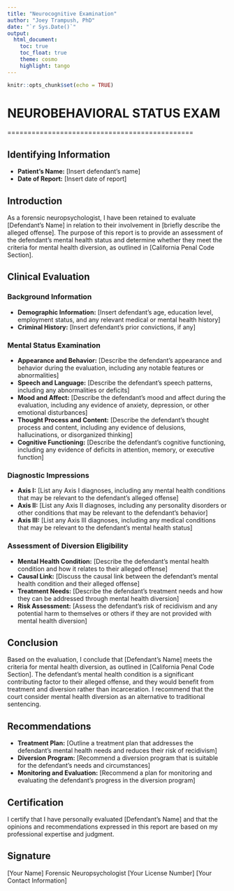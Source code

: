 ```yaml
---
title: "Neurocognitive Examination"
author: "Joey Trampush, PhD"
date: "`r Sys.Date()`"
output: 
  html_document:
    toc: true
    toc_float: true
    theme: cosmo
    highlight: tango
---
```


```r
knitr::opts_chunk$set(echo = TRUE)
```

# NEUROBEHAVIORAL STATUS EXAM

==============================================

## **Identifying Information**

- **Patient's Name:** [Insert defendant's name]
- **Date of Report:** [Insert date of report]

## **Introduction**

As a forensic neuropsychologist, I have been retained to evaluate [Defendant's Name] in relation to their involvement in [briefly describe the alleged offense]. The purpose of this report is to provide an assessment of the defendant's mental health status and determine whether they meet the criteria for mental health diversion, as outlined in [California Penal Code Section].

## **Clinical Evaluation**

### Background Information

- **Demographic Information:** [Insert defendant's age, education level, employment status, and any relevant medical or mental health history]
- **Criminal History:** [Insert defendant's prior convictions, if any]

### Mental Status Examination

- **Appearance and Behavior:** [Describe the defendant's appearance and behavior during the evaluation, including any notable features or abnormalities]
- **Speech and Language:** [Describe the defendant's speech patterns, including any abnormalities or deficits]
- **Mood and Affect:** [Describe the defendant's mood and affect during the evaluation, including any evidence of anxiety, depression, or other emotional disturbances]
- **Thought Process and Content:** [Describe the defendant's thought process and content, including any evidence of delusions, hallucinations, or disorganized thinking]
- **Cognitive Functioning:** [Describe the defendant's cognitive functioning, including any evidence of deficits in attention, memory, or executive function]

### Diagnostic Impressions

- **Axis I:** [List any Axis I diagnoses, including any mental health conditions that may be relevant to the defendant's alleged offense]
- **Axis II:** [List any Axis II diagnoses, including any personality disorders or other conditions that may be relevant to the defendant's behavior]
- **Axis III:** [List any Axis III diagnoses, including any medical conditions that may be relevant to the defendant's mental health status]

### Assessment of Diversion Eligibility

- **Mental Health Condition:** [Describe the defendant's mental health condition and how it relates to their alleged offense]
- **Causal Link:** [Discuss the causal link between the defendant's mental health condition and their alleged offense]
- **Treatment Needs:** [Describe the defendant's treatment needs and how they can be addressed through mental health diversion]
- **Risk Assessment:** [Assess the defendant's risk of recidivism and any potential harm to themselves or others if they are not provided with mental health diversion]

## **Conclusion**

Based on the evaluation, I conclude that [Defendant's Name] meets the criteria for mental health diversion, as outlined in [California Penal Code Section]. The defendant's mental health condition is a significant contributing factor to their alleged offense, and they would benefit from treatment and diversion rather than incarceration. I recommend that the court consider mental health diversion as an alternative to traditional sentencing.

## **Recommendations**

- **Treatment Plan:** [Outline a treatment plan that addresses the defendant's mental health needs and reduces their risk of recidivism]
- **Diversion Program:** [Recommend a diversion program that is suitable for the defendant's needs and circumstances]
- **Monitoring and Evaluation:** [Recommend a plan for monitoring and evaluating the defendant's progress in the diversion program]

## **Certification**

I certify that I have personally evaluated [Defendant's Name] and that the opinions and recommendations expressed in this report are based on my professional expertise and judgment.

## **Signature**

[Your Name]
Forensic Neuropsychologist
[Your License Number]
[Your Contact Information]
